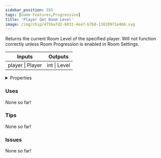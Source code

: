 ```yaml
---
sidebar_position: 555
tags: [Game Features,Progression]
title: 'Player Get Room Level'
image: /img/chip/475ba7d2-6031-4ea7-b7b8-11028971e466.svg
---
```


Returns the current Room Level of the specified player. Will not function correctly unless Room Progression is enabled in Room Settings.



<IChip uuid="475ba7d2-6031-4ea7-b7b8-11028971e466"/>

<table><thead><tr><th>Inputs</th><th>Outputs</th></tr></thead><tbody><tr><td>player | Player</td><td>int | Level</td></tr></tbody></table>

<details>
  <summary>Properties</summary>
  <div>
    <div>
    <table>
      <tbody>
        <tr>
          <td>Is beta required?</td>
          <td>No</td>
        </tr>
        <tr>
          <td>Is chip a trolling risk?</td>
          <td>No</td>
        </tr>
        <tr>
          <td>Is chip a role assignment risk?</td>
          <td>No</td>
        </tr>
        <tr>
          <td>Chip UUID</td>
          <td>475ba7d2-6031-4ea7-b7b8-11028971e466</td>
        </tr>
        <tr>
          <td>Room availability</td>
          <td>Available everywhere</td>
        </tr>
      </tbody>
    </table>
    </div>
  </div>
</details>

### Uses

None so far!

### Tips

None so far!

### Issues

None so far!